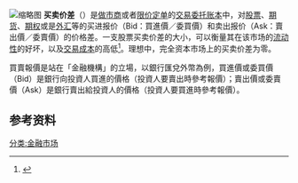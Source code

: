 {{Expand language|1=en|time=2021-03-09T02:06:16+00:00}}
[[File:Order_book_depth_chart.gif|缩略图]]
'''买卖价差'''（{{lang-en|Bid–ask spread}}）是[[做市商|做市商]]或者[[限价定单|限价定单]]的[[交易委托账本|交易委托账本]]中，对[[股票|股票]]、[[期货|期货]]、[[期权|期权]]或是[[外汇|外汇]]等的买进报价（Bid：買進價／委買價）和卖出报价（Ask：賣出價／委賣價）的价格差。一支股票买卖价差的大小，可以衡量其在该市场的[[市场流通性|流动性]]的好坏，以及[[交易成本|交易成本]]的高低<ref>{{cite web|title=Spreads – definition|url=http://www.riskglossary.com/link/spreads.htm|publisher=Riskglossary.com|archive-url=https://web.archive.org/web/20120815024305/http://www.riskglossary.com/link/spreads.htm|access-date=2019-04-24|archive-date=2012-08-15}}</ref>。理想中，完全资本市场上的买卖价差为零。

買賣報價是站在「金融機構」的立場，以銀行匯兌外幣為例，買進價或委買價（Bid）是銀行向投資人買進的價格（投資人要賣出時參考報價）；賣出價或委賣價（Ask）是銀行賣出給投資人的價格（投資人要買進時參考報價）。

==参考资料==
{{reflist}}

{{经济学小作品}}
{{金融市場}}
[[分类:金融市场|分类:金融市场]]